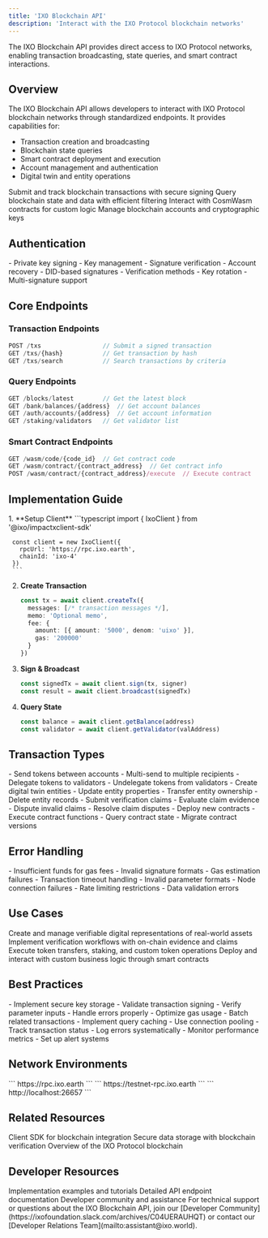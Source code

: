 ```yaml
---
title: 'IXO Blockchain API'
description: 'Interact with the IXO Protocol blockchain networks'
---
```


<Note>
The IXO Blockchain API provides direct access to IXO Protocol networks, enabling transaction broadcasting, state queries, and smart contract interactions.
</Note>

## Overview

The IXO Blockchain API allows developers to interact with IXO Protocol blockchain networks through standardized endpoints. It provides capabilities for:

- Transaction creation and broadcasting
- Blockchain state queries
- Smart contract deployment and execution
- Account management and authentication
- Digital twin and entity operations

<CardGroup>
  <Card title="Transactions" icon="arrow-right-arrow-left">
    Submit and track blockchain transactions with secure signing
  </Card>
  
  <Card title="Queries" icon="magnifying-glass">
    Query blockchain state and data with efficient filtering
  </Card>
  
  <Card title="Smart Contracts" icon="file-code">
    Interact with CosmWasm contracts for custom logic
  </Card>
  
  <Card title="Accounts" icon="user">
    Manage blockchain accounts and cryptographic keys
  </Card>
</CardGroup>

## Authentication

<AccordionGroup>
  <Accordion title="Key-based Authentication" icon="key">
    - Private key signing
    - Key management
    - Signature verification
    - Account recovery
  </Accordion>

  <Accordion title="DID Authentication" icon="id-card">
    - DID-based signatures
    - Verification methods
    - Key rotation
    - Multi-signature support
  </Accordion>
</AccordionGroup>

## Core Endpoints

### Transaction Endpoints

```typescript
POST /txs                 // Submit a signed transaction
GET /txs/{hash}           // Get transaction by hash
GET /txs/search           // Search transactions by criteria
```

### Query Endpoints

```typescript
GET /blocks/latest        // Get the latest block
GET /bank/balances/{address}  // Get account balances
GET /auth/accounts/{address}  // Get account information
GET /staking/validators   // Get validator list
```

### Smart Contract Endpoints

```typescript
GET /wasm/code/{code_id}  // Get contract code
GET /wasm/contract/{contract_address}  // Get contract info
POST /wasm/contract/{contract_address}/execute  // Execute contract
```

## Implementation Guide

<Steps>
  1. **Setup Client**
     ```typescript
     import { IxoClient } from '@ixo/impactxclient-sdk'
     
     const client = new IxoClient({
       rpcUrl: 'https://rpc.ixo.earth',
       chainId: 'ixo-4'
     })
     ```

  2. **Create Transaction**
     ```typescript
     const tx = await client.createTx({
       messages: [/* transaction messages */],
       memo: 'Optional memo',
       fee: {
         amount: [{ amount: '5000', denom: 'uixo' }],
         gas: '200000'
       }
     })
     ```

  3. **Sign & Broadcast**
     ```typescript
     const signedTx = await client.sign(tx, signer)
     const result = await client.broadcast(signedTx)
     ```

  4. **Query State**
     ```typescript
     const balance = await client.getBalance(address)
     const validator = await client.getValidator(valAddress)
     ```
</Steps>

## Transaction Types

<AccordionGroup>
  <Accordion title="Bank Transactions" icon="money-bill-transfer">
    - Send tokens between accounts
    - Multi-send to multiple recipients
    - Delegate tokens to validators
    - Undelegate tokens from validators
  </Accordion>

  <Accordion title="Entity Transactions" icon="cube">
    - Create digital twin entities
    - Update entity properties
    - Transfer entity ownership
    - Delete entity records
  </Accordion>

  <Accordion title="Claims Transactions" icon="file-check">
    - Submit verification claims
    - Evaluate claim evidence
    - Dispute invalid claims
    - Resolve claim disputes
  </Accordion>

  <Accordion title="Smart Contract Transactions" icon="file-code">
    - Deploy new contracts
    - Execute contract functions
    - Query contract state
    - Migrate contract versions
  </Accordion>
</AccordionGroup>

## Error Handling

<AccordionGroup>
  <Accordion title="Transaction Errors" icon="triangle-exclamation">
    - Insufficient funds for gas fees
    - Invalid signature formats
    - Gas estimation failures
    - Transaction timeout handling
  </Accordion>

  <Accordion title="Query Errors" icon="circle-exclamation">
    - Invalid parameter formats
    - Node connection failures
    - Rate limiting restrictions
    - Data validation errors
  </Accordion>
</AccordionGroup>

## Use Cases

<CardGroup>
  <Card title="Digital Twin Management" icon="cubes">
    Create and manage verifiable digital representations of real-world assets
  </Card>
  
  <Card title="Decentralized Verification" icon="check-double">
    Implement verification workflows with on-chain evidence and claims
  </Card>
  
  <Card title="Token Operations" icon="coins">
    Execute token transfers, staking, and custom token operations
  </Card>
  
  <Card title="Smart Contract Applications" icon="file-code">
    Deploy and interact with custom business logic through smart contracts
  </Card>
</CardGroup>

## Best Practices

<AccordionGroup>
  <Accordion title="Security" icon="shield">
    - Implement secure key storage
    - Validate transaction signing
    - Verify parameter inputs
    - Handle errors properly
  </Accordion>

  <Accordion title="Performance" icon="gauge">
    - Optimize gas usage
    - Batch related transactions
    - Implement query caching
    - Use connection pooling
  </Accordion>

  <Accordion title="Monitoring" icon="chart-line">
    - Track transaction status
    - Log errors systematically
    - Monitor performance metrics
    - Set up alert systems
  </Accordion>
</AccordionGroup>

## Network Environments

<CardGroup>
  <Card title="Mainnet" icon="server">
    ```
    https://rpc.ixo.earth
    ```
  </Card>
  
  <Card title="Testnet" icon="vial">
    ```
    https://testnet-rpc.ixo.earth
    ```
  </Card>
  
  <Card title="Local" icon="laptop-code">
    ```
    http://localhost:26657
    ```
  </Card>
</CardGroup>

## Related Resources

<CardGroup>
  <Card title="IXO MultiClient SDK" icon="network-wired" href="/spatial-web-stack/sdks/ixo-multiclient-sdk">
    Client SDK for blockchain integration
  </Card>
  
  <Card title="IXO Matrix" icon="database" href="/articles/ixo-matrix">
    Secure data storage with blockchain verification
  </Card>
  
  <Card title="IXO Protocol" icon="link" href="/articles/ixo-protocol">
    Overview of the IXO Protocol blockchain
  </Card>
</CardGroup>

## Developer Resources

<CardGroup>
  <Card title="Examples" icon="code" href="/guides/dev/examples">
    Implementation examples and tutorials
  </Card>
  
  <Card title="API Reference" icon="book" href="/api-docs/introduction">
    Detailed API endpoint documentation
  </Card>
  
  <Card title="Support" icon="headset" href="https://ixofoundation.slack.com/archives/C04UERAUHQT">
    Developer community and assistance
  </Card>
</CardGroup>

<Tip>
  For technical support or questions about the IXO Blockchain API, join our [Developer Community](https://ixofoundation.slack.com/archives/C04UERAUHQT) or contact our [Developer Relations Team](mailto:assistant@ixo.world).
</Tip> 